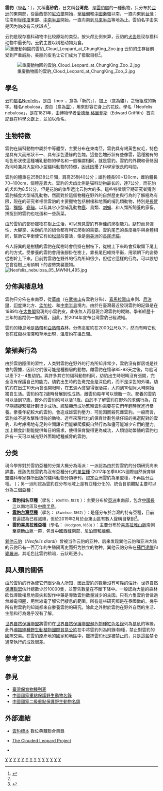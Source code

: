 {{noteTA|G1=Unit}}{{Otheruses}}
{{Speciesbox
| fossil_range = {{fossil_range|6|0}}
| genus = Neofelis
| species = nebulosa
| authority = ([[Griffith|Griffith]], 1821)
| status = VU
| status_system = IUCN3.1
| status_ref = <ref name=iucn>{{cite iucn |title=''Neofelis nebulosa'' |author1=Grassman, L. |author2=Lynam, A. |author3=Mohamad, S. |author4=Duckworth, J. W. |author5=Borah, J. |author6=Willcox, D. |author7=Ghimirey, Y. |author8=Reza, A. |author9=Rahman, H. |last-author-amp=yes |year=2016 |page=e.T14519A97215090}}</ref>
| image = Clouded leopard.jpg
| range_map= Clouded_Leopard_area.png
| range_map_caption= 现存云豹的地理分布
}}

'''雲豹'''（[[學名|學名]]：{{lang|la|''Neofelis nebulosa''}}），又稱'''高砂豹'''，日文稱'''台湾虎'''，是[[雲豹屬|雲豹屬]]的一種動物，只分布於[[亞洲|亞洲]]的東南部，從最西部的[[尼泊爾|尼泊爾]]開始，至[[緬甸|緬甸]]和[[中華人民共和國|中國]][[秦嶺|秦嶺]]以南，一直向東到[[台灣|台灣]]；往南則從[[印度|印度]]東部、[[中南半島|中南半島]]開始，一直向南到[[马来半岛|马来半岛]]等地為止。雲豹名字由来是因为豹皮有云状斑点<ref name="VOA">{{cite news | title=稀有云豹在美国生下一对幼崽 | date=Mar 25, 2009 | publisher= | url =http://www.voanews.com/chinese/n2009-03-25-voa33.cfm | work =VOA | pages = | accessdate = 2009-03-25 | language = }}</ref>。

云豹是现存猫科动物中比较原始的类型。按头颅比例来算，云豹的[[犬齿|犬齿]]是现存猫科动物中最长的。云豹主要以树栖动物为食。
[[File:重慶動物園的雲豹_Cloud_Leopard_at_ChungKing_Zoo.jpg|thumb]]
云豹的生存目前受到严重威胁，美丽的皮毛让它们成为了猎取目标<ref name="VOA" />。

[[File:重慶動物園的雲豹_Cloud_Leopard_at_ChungKing_Zoo_2.jpg|thumb]]

==學名==
云豹[[属_(生物)|屬名]]Neofelis，是由{{lang-el|νεο-}}（neo-，意為「新的」），加上{{lang-la|feles}}（意為貓），之後組成的新字。種名nebulosa，源自{{lang-la|Nebula}}（意為[[雲|雲]]），用來形容它身上的花紋。學名「Neofelis nebulosa」，是在1821年，由博物學者[[愛德華·格里菲斯|愛德華·格里菲斯]]（Edward Griffith）首次記錄在科學文獻上，並加以命名。

== 生物特徵 ==
雲豹在貓科動物中屬於中等體型，主要分布在東南亞，雲豹具有褐黃色皮毛，特色是具有大而形狀不一、具有深色邊緣的色塊。這些色塊形狀有些像雲，這種獨有的毛色形狀使這種哺乳動物的學名和一般稱謂相同，就是雲豹。雲豹的外觀和骨骼因為同時兼具大型和小型貓科動物的特徵，因此困擾了科學家很長的時間。

雲豹的體重在25到38公斤間，肩高25到40公分；雄豹體長90~120cm，雌豹體長70~100cm，個體差異大。雲豹的犬齿比例是猫科动物最长的，達7公分，而花豹的犬齿为8.5公分，但是花豹的体型远比云豹大的多。這些特徵讓早期研究者猜測雲豹捕食大型哺乳動物，然而對於這個物種在野外的自然歷史與行為的了解極為有限，現在的研究者相信雲豹的主要獵物包括樹棲和地面的哺乳類動物，特別是[[長臂猿|長臂猿]]、[[獼猴|獼猴]]、[[麝貓|麝貓]]。以及其它小型哺乳動物[[鹿|鹿]]、鳥類、[[刺蝟|刺蝟]]、和人類所飼養的家畜。捕捉到的雲豹也吃蛋和一些蔬菜。

由於雲豹的部份獵物在樹上生活，可以想見雲豹有極佳的爬樹能力。腿短而具彈性、大腳掌、尖銳的爪的組合都有利它爬樹的需要。雲豹尾巴的長度幾乎與身體相同，幫助它平衡使它有如[[松鼠|松鼠]]般靈活，像是[[南美洲|南美洲]]的[[長尾虎貓|長尾虎貓]]。

令人訝異的是樹棲的雲豹在爬樹時會倒掛在樹枝下，從樹上下來時會採取頭下尾上的的方式。受豢養的雲豹會用後腳掛在樹上，靠長尾巴維持平衡，用頭朝下的姿勢從樹幹上下來。目前對雲豹在野外的行為所知很少，但從它這樣的行為，可以設想它會從樹上用頭朝下的姿勢突襲獵物。
[[File:Neofelis_nebulosa_05_MWNH_495.jpg|thumb]]

== 分佈與棲息地 ==
雲豹只分佈在東南亞，從[[華南|華南]]（在[[武夷山|武夷山]]有雲豹分佈）、[[喜馬拉雅山|喜馬拉雅山]]東側、[[尼泊爾|尼泊爾]]、[[印度|印度]]東北方、[[孟加拉|孟加拉]]、和[[中南半島|中南半島]]境內。由於在臺灣最近發現雲豹的記錄是在1989年在[[太魯閣|太魯閣]]發現的小雲豹皮，此後無人再發現台灣雲豹的蹤跡。學者經歷十三年的追蹤仍一無所獲，因此，於2014年宣布台灣雲豹已經滅絕。

雲豹的棲息地是[[熱帶|熱帶]]和[[亞熱帶|亞熱帶]]森林，分佈高度約在2000公尺以下，然而有時它也會在[[紅樹林|紅樹林]]沼澤和草地出現，溫度約在攝氏{{convert|18|-|50|C}}間。

== 繁殖與行為 ==
由於雲豹隱匿的習性，人类對雲豹在野外的行為所知非常少，雲豹沒有群居或是社會的證據，因此它們很可能是種獨居的動物。雌雲豹在懷孕85-93天之後，每胎可以產下2－4隻幼豹。與許多其它的貓科動物相同，幼豹出生時眼睛沒有張開，完全沒有保護自己的能力。幼豹出生時的色斑完全是深色的，而不是深色的外環。幼豹約在出生10天內會張開眼睛，在五週內會變得很活躍，大約到10個月大時開始獨自生活。雲豹約在2歲時發展到性成熟，雌雲豹每年可以懷胎一次。豢養的雲豹可以活到17歲，野外的雲豹約可以活11歲。由於不了解雲豹在野外的求偶行為，在早期捕捉繁殖計劃很少成功。經驗顯示成功繁殖雲豹需要在它們年輕時就進行豢養。豢養年紀較大的雲豹，會造成雄雲豹壓力，可能因而殺死雌雲豹。一般而言，雲豹並不是攻擊性很強的動物。近年來現代化的保育計劃包括仔細的挑選配對的雲豹、和考慮場地有足夠空間讓它們能攀爬模擬自然行為和儘可能減少它們的壓力。加上餵食計劃能提供每日的需求，使得保育變得更為成功，人類協助繁殖的雲豹也許有一天可以補充野外面臨絕種威脅的雲豹。

==分类==
現今學界對於雲豹亞種的分類大概分為兩派：一派認為由於對雲豹的分類研究尚未詳盡，應該先視雲豹為沒有亞種分化的[[單型種|單型種]] (2017年冬季IUCN國際自然保育聯盟貓科專家群所出版的貓科動物分類專刊，認定亞洲雲豹為單型種，不再區分亞種。
)；另一派則認為雲豹在分布地域上是有亞種分化的，統合目前觀點主要可以分為三個亞種：
*'''雲豹指名亞種'''（學名：{{lang|la|''Neofelis nebulosa nebulosa''}} <small>(Griffith, 1821)</small> ）：主要分布於[[亞洲|亞洲]]東南部，包含[[中國|中國]][[長江|長江]]以南地區及[[中南半島|中南半島]]。
*'''[[台灣雲豹|雲豹台灣亞種]]'''（學名：{{lang|la|''Neofelis nebulosa brachyurus''}} <small>(Swinhoe, 1862)</small> ）：是僅分布於台灣的特有亞種，目前普遍認為已經滅絕，但於2019年2月於台東山區有數人聲稱目擊到<ref>{{cite news | url = http://news.pts.org.tw/detail.php?NEENO=239041 | title = 追蹤分析13年 學者:台灣雲豹已絕跡 | publisher = 公共電視 | date = 2013-04-29}}</ref>。
*'''雲豹喜馬拉雅亞種'''（學名：{{lang|la|''Neofelis nebulosa macrosceloides''}} <small>(Hodgson, 1853)</small> ）：主要分布於[[喜馬拉雅山脈|喜馬拉雅山脈]]南側至[[橫斷山脈|橫斷山脈]]一帶，包含[[中國|中國]][[西藏|西藏]]南部、[[尼泊爾|尼泊爾]]和[[緬甸|緬甸]]。

[[巽他云豹|巽他云豹]]（''Neofelis diardi''）曾被当作云豹的亚种，后来发现巽他云豹和亚洲大陆的云豹已有一百万年的生殖隔离史而归为独立的物种。巽他云豹分佈在[[蘇門達臘|蘇門達臘]]和[[婆羅洲|婆羅洲]]，其毛色比雲豹稍暗，云状斑更小。

== 與人類的關係 ==
由於雲豹的行為使它們很少為人所知，因此雲豹的數量沒有可靠的估計。[[世界自然保護聯盟|世界自然保護聯盟]]估計總數少於10000隻，並警告數量在不斷下降中。一般認為大量的森林砍伐導致棲息地喪失和製作中藥是導致雲豹數量減少的主因。只有六隻雲豹曾做過無線電項圈，用無線電了解它們棲息的範圍，所有這些研究都是在泰國做的。幾乎所有對雲豹的知識都來自豢養雲豹的研究。除此之外對於雲豹在野外自然的生活、生態和行為幾乎沒有了解。

[[世界自然保護聯盟|世界自然保護聯盟]]將雲豹在[[世界自然保護聯盟瀕危物種紅色名錄|世界自然保護聯盟瀕危物種紅色名錄]]列為[[易危|易危]]的等級，此外[[瀕臨絕種野生動植物國際貿易公約|瀕臨絕種野生動植物國際貿易公約]]在中將雲豹列為附錄I物種，禁止對雲豹的國際交易。在雲豹原產地的國家和地區中，獵捕雲豹也是被禁止的，只是這些禁令通常執行的成效很差。

==參考文獻==
{{reflist}}

== 參見 ==
* [[臺灣保育物種列表|臺灣保育物種列表]]
* [[中國國家重點保護野生動物名錄|中國國家重點保護野生動物名錄]]
* [[中國國家二級重點保護野生動物名錄|中國國家二級重點保護野生動物名錄]]

== 外部連結 ==
{{Commons+cat|Neofelis_nebulosa|雲豹|Neofelis_nebulosa}}
* {{zh-tw}}[http://catalog.digitalarchives.tw/item/00/06/8e/92.html 雲豹標本] 數位典藏聯合目錄
* {{en}}[https://web.archive.org/web/20041216044734/http://www.cloudedleopard.org/about.htm The Clouded Leopard Project]
* {{ITIS|ID=183809|taxon=''Neofelis nebulosa''|downloaded=2007年3月12日}}
{{Carnivora|Fe.}}
{{Taxonbar|from=Q36135}}

[[Category:雲豹屬|Y]]
[[Category:列入CITES附錄Ⅰ的物種|Y]]
[[Category:馬來西亞哺乳動物|Y]]
[[Category:印度哺乳動物|Y]]
[[Category:孟加拉國哺乳動物|Y]]
[[Category:不丹哺乳動物|Y]]
[[Category:緬甸哺乳動物|Y]]
[[Category:柬埔寨哺乳動物|Y]]
[[Category:中國哺乳動物|Y]]
[[Category:寮國哺乳動物|Y]]
[[Category:尼泊爾哺乳動物|Y]]
[[Category:越南哺乳動物|Y]]
[[Category:中国国家一级保护动物|Y]]
[[Category:1821年描述的动物|Y]]